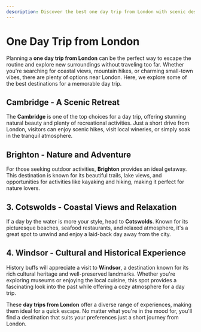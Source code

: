 ```yaml
---
description: Discover the best one day trip from London with scenic destinations, exciting activities, and top recommendations for a perfect getaway.
---
```


# One Day Trip from London

Planning a **one day trip from London** can be the perfect way to escape the routine and explore new surroundings without traveling too far. Whether you're searching for coastal views, mountain hikes, or charming small-town vibes, there are plenty of options near London. Here, we explore some of the best destinations for a memorable day trip.

## Cambridge - A Scenic Retreat

The **Cambridge** is one of the top choices for a day trip, offering stunning natural beauty and plenty of recreational activities. Just a short drive from London, visitors can enjoy scenic hikes, visit local wineries, or simply soak in the tranquil atmosphere.

## Brighton - Nature and Adventure

For those seeking outdoor activities, **Brighton** provides an ideal getaway. This destination is known for its beautiful trails, lake views, and opportunities for activities like kayaking and hiking, making it perfect for nature lovers.

<PromotionSection />

## 3. Cotswolds - Coastal Views and Relaxation

If a day by the water is more your style, head to **Cotswolds**. Known for its picturesque beaches, seafood restaurants, and relaxed atmosphere, it's a great spot to unwind and enjoy a laid-back day away from the city.

## 4. Windsor - Cultural and Historical Experience

History buffs will appreciate a visit to **Windsor**, a destination known for its rich cultural heritage and well-preserved landmarks. Whether you're exploring museums or enjoying the local cuisine, this spot provides a fascinating look into the past while offering a cozy atmosphere for a day trip.

These **day trips from London** offer a diverse range of experiences, making them ideal for a quick escape. No matter what you're in the mood for, you'll find a destination that suits your preferences just a short journey from London.
